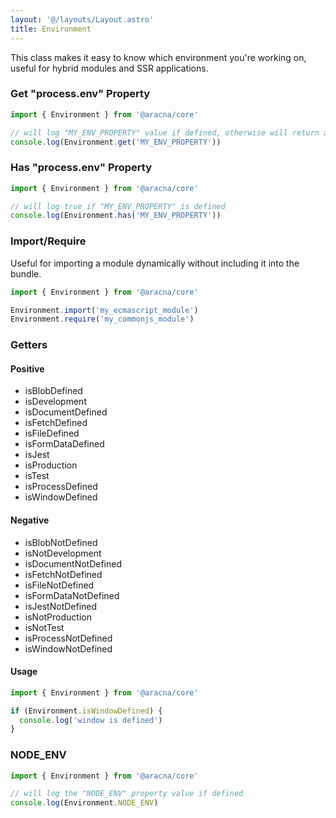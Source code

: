 ```yaml
---
layout: '@/layouts/Layout.astro'
title: Environment
---
```


This class makes it easy to know which environment you're working on, useful for hybrid modules and SSR applications.

### Get "process.env" Property

```ts
import { Environment } from '@aracna/core'

// will log "MY_ENV_PROPERTY" value if defined, otherwise will return an empty string for safety
console.log(Environment.get('MY_ENV_PROPERTY'))
```

### Has "process.env" Property

```ts
import { Environment } from '@aracna/core'

// will log true if "MY_ENV_PROPERTY" is defined
console.log(Environment.has('MY_ENV_PROPERTY'))
```

### Import/Require

Useful for importing a module dynamically without including it into the bundle.

```ts
import { Environment } from '@aracna/core'

Environment.import('my_ecmascript_module')
Environment.require('my_commonjs_module')
```

### Getters

#### Positive

- isBlobDefined
- isDevelopment
- isDocumentDefined
- isFetchDefined
- isFileDefined
- isFormDataDefined
- isJest
- isProduction
- isTest
- isProcessDefined
- isWindowDefined

#### Negative

- isBlobNotDefined
- isNotDevelopment
- isDocumentNotDefined
- isFetchNotDefined
- isFileNotDefined
- isFormDataNotDefined
- isJestNotDefined
- isNotProduction
- isNotTest
- isProcessNotDefined
- isWindowNotDefined

#### Usage

```ts
import { Environment } from '@aracna/core'

if (Environment.isWindowDefined) {
  console.log('window is defined')
}
```

### NODE_ENV

```ts
import { Environment } from '@aracna/core'

// will log the "NODE_ENV" property value if defined
console.log(Environment.NODE_ENV)
```
